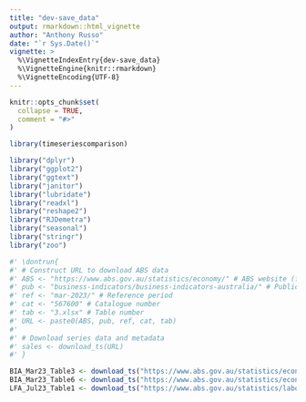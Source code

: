 ```yaml
---
title: "dev-save_data"
output: rmarkdown::html_vignette
author: "Anthony Russo"
date: "`r Sys.Date()`"
vignette: >
  %\VignetteIndexEntry{dev-save_data}
  %\VignetteEngine{knitr::rmarkdown}
  %\VignetteEncoding{UTF-8}
---
```


```r
knitr::opts_chunk$set(
  collapse = TRUE,
  comment = "#>"
)
```

```r
library(timeseriescomparison)
```

<!-- WARNING - This vignette is generated by {fusen} from dev/flat_save_data.Rmd: do not edit by hand -->

```r
library("dplyr")
library("ggplot2")
library("ggtext")
library("janitor")
library("lubridate")
library("readxl")
library("reshape2")
library("RJDemetra")
library("seasonal")
library("stringr")
library("zoo")
```

```r
#' \dontrun{
#' # Construct URL to download ABS data
#' ABS <- "https://www.abs.gov.au/statistics/economy/" # ABS website (for economic statistics)
#' pub <- "business-indicators/business-indicators-australia/" # Publication
#' ref <- "mar-2023/" # Reference period
#' cat <- "567600" # Catalogue number
#' tab <- "3.xlsx" # Table number
#' URL <- paste0(ABS, pub, ref, cat, tab)
#' 
#' # Download series data and metadata
#' sales <- download_ts(URL)
#' }
```

```r
BIA_Mar23_Table3 <- download_ts("https://www.abs.gov.au/statistics/economy/business-indicators/business-indicators-australia/mar-2023/5676003.xlsx")
BIA_Mar23_Table6 <- download_ts("https://www.abs.gov.au/statistics/economy/business-indicators/business-indicators-australia/mar-2023/5676006.xlsx")
LFA_Jul23_Table1 <- download_ts("https://www.abs.gov.au/statistics/labour/employment-and-unemployment/labour-force-australia/jul-2023/6202001.xlsx")
```

